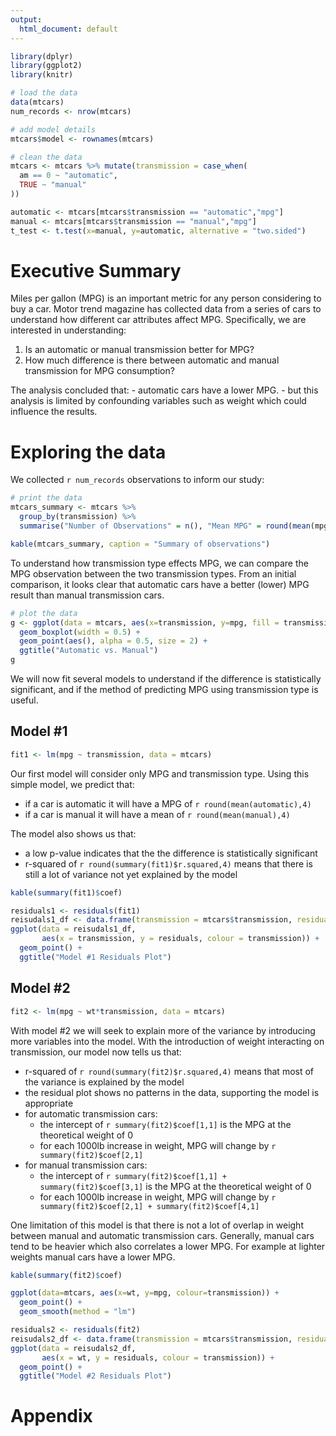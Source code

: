 ```yaml
---
output:
  html_document: default
---
```

```r
library(dplyr)
library(ggplot2)
library(knitr)

# load the data
data(mtcars)
num_records <- nrow(mtcars)

# add model details
mtcars$model <- rownames(mtcars)

# clean the data
mtcars <- mtcars %>% mutate(transmission = case_when(
  am == 0 ~ "automatic",
  TRUE ~ "manual"
))

automatic <- mtcars[mtcars$transmission == "automatic","mpg"]
manual <- mtcars[mtcars$transmission == "manual","mpg"]
t_test <- t.test(x=manual, y=automatic, alternative = "two.sided")
```
# Executive Summary

Miles per gallon (MPG) is an important metric for any person considering to buy a car. Motor trend magazine has collected data from a series of cars to understand how different car attributes affect MPG. Specifically, we are interested in understanding:

1. Is an automatic or manual transmission better for MPG?
2. How much difference is there between automatic and manual transmission for MPG consumption?

The analysis concluded that:
- automatic cars have a lower MPG.
- but this analysis is limited by confounding variables such as weight which could influence the results.

# Exploring the data
We collected `r num_records` observations to inform our study:

```r
# print the data
mtcars_summary <- mtcars %>%
  group_by(transmission) %>%
  summarise("Number of Observations" = n(), "Mean MPG" = round(mean(mpg),2))

kable(mtcars_summary, caption = "Summary of observations")
```

To understand how transmission type effects MPG, we can compare the MPG observation between the two transmission types. From an initial comparison, it looks clear that automatic cars have a better (lower) MPG result than manual transmission cars.

```r
# plot the data
g <- ggplot(data = mtcars, aes(x=transmission, y=mpg, fill = transmission)) + 
  geom_boxplot(width = 0.5) + 
  geom_point(aes(), alpha = 0.5, size = 2) +
  ggtitle("Automatic vs. Manual")
g
```

We will now fit several models to understand if the difference is statistically significant, and if the method of predicting MPG using transmission type is useful.

## Model #1
```r
fit1 <- lm(mpg ~ transmission, data = mtcars)
```

Our first model will consider only MPG and transmission type. Using this simple model, we predict that:

- if a car is automatic it will have a MPG of `r round(mean(automatic),4)`
- if a car is manual it will have a mean of `r round(mean(manual),4)`

The model also shows us that:

- a low p-value indicates that the the difference is statistically significant
- r-squared of `r round(summary(fit1)$r.squared,4)` means that there is still a lot of variance not yet explained by the model

```r
kable(summary(fit1)$coef)
```

```r
residuals1 <- residuals(fit1)
reisudals1_df <- data.frame(transmission = mtcars$transmission, residuals = residuals1)
ggplot(data = reisudals1_df,
       aes(x = transmission, y = residuals, colour = transmission)) +
  geom_point() + 
  ggtitle("Model #1 Residuals Plot")
```


## Model #2
```r
fit2 <- lm(mpg ~ wt*transmission, data = mtcars)
```
With model #2 we will seek to explain more of the variance by introducing more variables into the model. With the introduction of weight interacting on transmission, our model now tells us that:

- r-squared of `r round(summary(fit2)$r.squared,4)` means that most of the variance is explained by the model
- the residual plot shows no patterns in the data, supporting the model is appropriate
- for automatic transmission cars:
  - the intercept of `r summary(fit2)$coef[1,1]` is the MPG at the theoretical weight of 0
  - for each 1000lb increase in weight, MPG will change by `r summary(fit2)$coef[2,1]`
- for manual transmission cars:
  - the intercept of `r summary(fit2)$coef[1,1] + summary(fit2)$coef[3,1]` is the MPG at the theoretical weight of 0
  - for each 1000lb increase in weight, MPG will change by `r summary(fit2)$coef[2,1] + summary(fit2)$coef[4,1]`
  
One limitation of this model is that there is not a lot of overlap in weight between manual and automatic transmission cars. Generally, manual cars tend to be heavier which also correlates a lower MPG. For example at lighter weights manual cars have a lower MPG.

```r
kable(summary(fit2)$coef)
```

```r
ggplot(data=mtcars, aes(x=wt, y=mpg, colour=transmission)) + 
  geom_point() + 
  geom_smooth(method = "lm")
```

```r
residuals2 <- residuals(fit2)
reisudals2_df <- data.frame(transmission = mtcars$transmission, residuals = residuals2, wt = mtcars$wt)
ggplot(data = reisudals2_df,
       aes(x = wt, y = residuals, colour = transmission)) +
  geom_point() + 
  ggtitle("Model #2 Residuals Plot")
```

<P style="page-break-before: always">

# Appendix

```r

```

